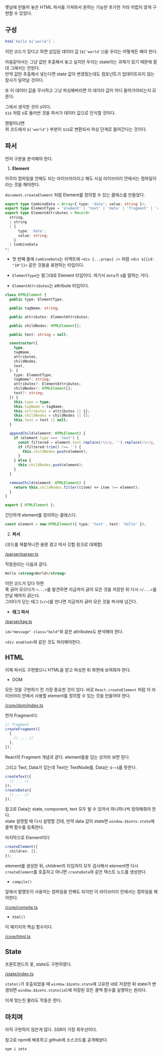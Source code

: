 옛날에 만들어 놓은 HTML 파서를 가져와서 원하는 기능만 추가한 거라 어렵지 않게 구현할 수 있었다.

## 구성

```ts
html`hello ${'world'}`;
```

이런 코드가 있다고 하면 삽입된 데이터 값 (`${'world'}`)을 우리는 어떻게든 해야 한다.

마음같아서는 그냥 값만 추출해서 놓고 싶지만 우리는 state라는 과제가 있기 때문에 절대 그래서는 안된다.  
만약 값만 추출해서 넣는다면 state 값이 변경됬는데도 컴포넌트가 업데이트되지 않는 참사가 일어날 것이다.

또 이 데이터 값을 무시하고 그냥 파싱해버리면 이 데이터 값이 어디 들어가야되는지 모른다.

그래서 생각한 것이 `$`이다.  
`$1$` 처럼 `$`로 둘러싼 것을 파서가 데이터 값으로 인식할 것이다.

뭔말이냐면  
위 코드에서 `${'world'}` 부분이 `$1$`로 변환되서 파싱 단계로 들어간다는 것이다.

## 파서

먼저 구문을 분석해야 한다.

1. **Element**

아무리 컴파일을 안해도 되는 라이브러리라고 해도 사실 라이브러리 안에서는 컴파일이라는 것을 해야한다.

`document.createElement` 처럼 Element를 정의할 수 있는 클래스를 만들었다.

```ts
export type CombineData = Array<{ type: 'data'; value: string }>;
export type ElementType = 'element' | 'text' | 'data' | 'fragment' | 'comment';
export type ElementAttributes = Record<
  string,
  | string
  | {
      type: 'data';
      value: string;
    }
  | CombineData
>;
```

- 첫 번째 줄에 `CombineData`는 리엑트에 `<div {...props} />` 처럼 `<div ${{id: "10"}}>` 같은 것들을 표현하는 타입이다.

- `ElementType`는 말그대로 Element 타입이다. 여기서 `data`가 `$`를 말하는 거다.

- `ElementAttributes`는 attribute 타입이다.

```ts
class HTMLElement {
  public type: ElementType;

  public tagName: string;

  public attributes: ElementAttributes;

  public childNodes: HTMLElement[];

  public text: string = null;

  constructor({
    type,
    tagName,
    attributes,
    childNodes,
    text,
  }: {
    type: ElementType;
    tagName?: string;
    attributes?: ElementAttributes;
    childNodes?: HTMLElement[];
    text?: string;
  }) {
    this.type = type;
    this.tagName = tagName;
    this.attributes = attributes || {};
    this.childNodes = childNodes || [];
    this.text = text || null;
  }

  appendChild(element: HTMLElement) {
    if (element.type === 'text') {
      const filtered = element.text.replace(/\n/g, '').replace(/\r/g, '');
      if (filtered.trim() !== '') {
        this.childNodes.push(element);
      }
    } else {
      this.childNodes.push(element);
    }
  }

  removeChild(element: HTMLElement) {
    return this.childNodes.filter((item) => item !== element);
  }
}

export { HTMLElement };
```

간단하게 element를 정의하는 클래스다.

```ts
const element = new HTMLElement({ type: 'text', text: 'hello' });
```

2. **파서**

(코드를 복붙하니깐 용량 경고 떠서 깃헙 링크로 대체함)

[/parser/parser.ts](https://github.com/do4ng/zeto/blob/main/packages/zeto/src/parser/parser.ts)

작동원리는 다음과 같다.

```html
Hello <strong>World</strong>
```

이런 코드가 있다 하면  
쭉 긁어 모으다가 `<...>`를 발견하면 지금까지 긁어 모은 것을 저장한 뒤 다시 `</...>`를 만날 때까지 긁는다.  
그러다가 닫는 태그 (`</>`)를 만나면 지금까지 긁어 모은 것을 파서에 넘긴다.

- **태그 파서**

[/parser/tag.ts](https://github.com/do4ng/zeto/blob/main/packages/zeto/src/parser/tag.ts)

`id="message" class="bold"`와 같은 attributes도 분석해야 한다.

`<div enabled>`와 같은 것도 처리해야한다.

## HTML

이제 파서도 구현했으니 HTML을 받고 파싱한 뒤 화면에 보여줘야 한다.

- DOM

모든 것을 구현하기 전 가장 중요한 것이 있다. 바로 `React.createElement` 처럼 이 라이브러리 안에서 사용할 element를 정의할 수 있는 것을 만들어야 한다.

[/core/dom/index.ts](https://github.com/do4ng/zeto/blob/main/packages/zeto/src/core/dom/index.ts)

먼저 Fragment다.

```ts
// fragment
createFragment([
  {
    // ... //
  },
]);
```

React의 Fragment 개념과 같다. element들을 담는 상자라 보면 된다.

그리고 Text, Data가 있는데 Text는 TextNode를, Data는 `$~~$`를 뜻한다.

```ts
createText({
  // ... //
});
createData({
  // ... //
});
```

참고로 Data는 state, component, text 모두 될 수 있어서 하나하나씩 정의해줘야 한다.  
state 설명할 때 다시 설명할 건데, 만약 data 값이 state면 `window.$$zeto.state`에 콜백 함수를 등록한다.

마지막으로 Element이다

```ts
createElement({
  children: [],
});
```

element를 생성한 뒤, children의 타입까지 모두 검사해서 element면 다시 `createElement`를 호출하고 아니면 `createData`와 같은 텍스트 노드를 생성한다.

- `compile()`

앞에서 말했듯이 사용자는 컴파일을 안해도 되지만 이 라이브러리 안에서는 컴파일을 해야한다.

[/core/compile.ts](https://github.com/do4ng/zeto/blob/main/packages/zeto/src/core/compile.ts)

- `html()`

이 패키지의 핵심 함수이다.

[/core/html.ts](https://github.com/do4ng/zeto/blob/main/packages/zeto/src/core/html.ts)

## State

프론트엔드의 꽃, state도 구현하였다.

[/state/index.ts](https://github.com/do4ng/zeto/blob/main/packages/zeto/src/state/index.ts)

`state()`가 호출되었을 때 `window.$$zeto.state`에 고유한 id로 저장한 뒤 state가 변경되면 `window.$$zeto.state[id]`에 저장된 모든 콜백 함수를 실행하는 원리다.

이게 맞는진 몰라도 작동은 한다.

## 마치며

아직 구현하지 않은게 많다. SSR이 가장 최우선이다. 

참고로 npm에 배포하고 github에 소스코드를 공개해놨다.

```bash
npm i zeto
```
